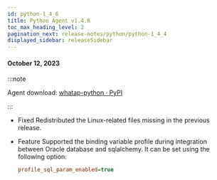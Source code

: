 ```yaml
---
id: python-1_4_6
title: Python Agent v1.4.6
toc_max_heading_level: 2
pagination_next: release-notes/python/python-1_4_4
displayed_sidebar: releaseSidebar
---
```


#### October 12, 2023

:::note

Agent download: [whatap-python · PyPI](https://pypi.org/project/whatap-python/1.4.6/)

:::

- <Status>Fixed</Status> Redistributed the Linux-related files missing in the previous release.

- <Status>Feature</Status> Supported the binding variable profile during integration between Oracle database and sqlalchemy. It can be set using the following option:

  ```ini title='whatap.conf'
  profile_sql_param_enabled=true
  ```
